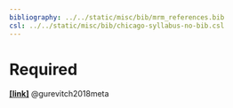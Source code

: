 ```yaml
---
bibliography: ../../static/misc/bib/mrm_references.bib
csl: ../../static/misc/bib/chicago-syllabus-no-bib.csl
---
```


# Required 

[**[link]**](/readings/gurevitch2018.pdf) @gurevitch2018meta

